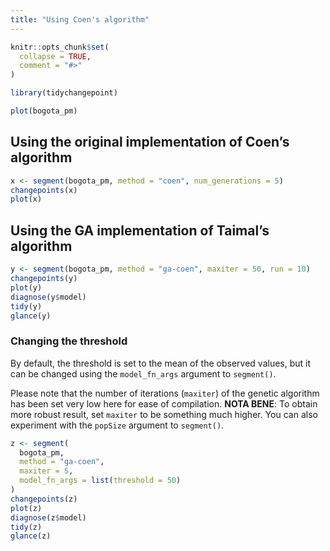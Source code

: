 ```yaml
---
title: "Using Coen's algorithm"
---
```


```r
knitr::opts_chunk$set(
  collapse = TRUE,
  comment = "#>"
)
```

```r
library(tidychangepoint)
```

```r
plot(bogota_pm)
```

## Using the original implementation of Coen's algorithm

```r
x <- segment(bogota_pm, method = "coen", num_generations = 5)
changepoints(x)
plot(x)
```

## Using the GA implementation of Taimal's algorithm

```r
y <- segment(bogota_pm, method = "ga-coen", maxiter = 50, run = 10)
changepoints(y)
plot(y)
diagnose(y$model)
tidy(y)
glance(y)
```

### Changing the threshold

By default, the threshold is set to the mean of the observed values, but it can be changed using the `model_fn_args` argument to `segment()`. 

Please note that the number of iterations (`maxiter`) of the genetic algorithm has been set very low here for ease of compilation. 
**NOTA BENE**: To obtain more robust result, set `maxiter` to be something much higher. 
You can also experiment with the `popSize` argument to `segment()`. 

```r
z <- segment(
  bogota_pm, 
  method = "ga-coen", 
  maxiter = 5,
  model_fn_args = list(threshold = 50)
)
changepoints(z)
plot(z)
diagnose(z$model)
tidy(z)
glance(z)
```
